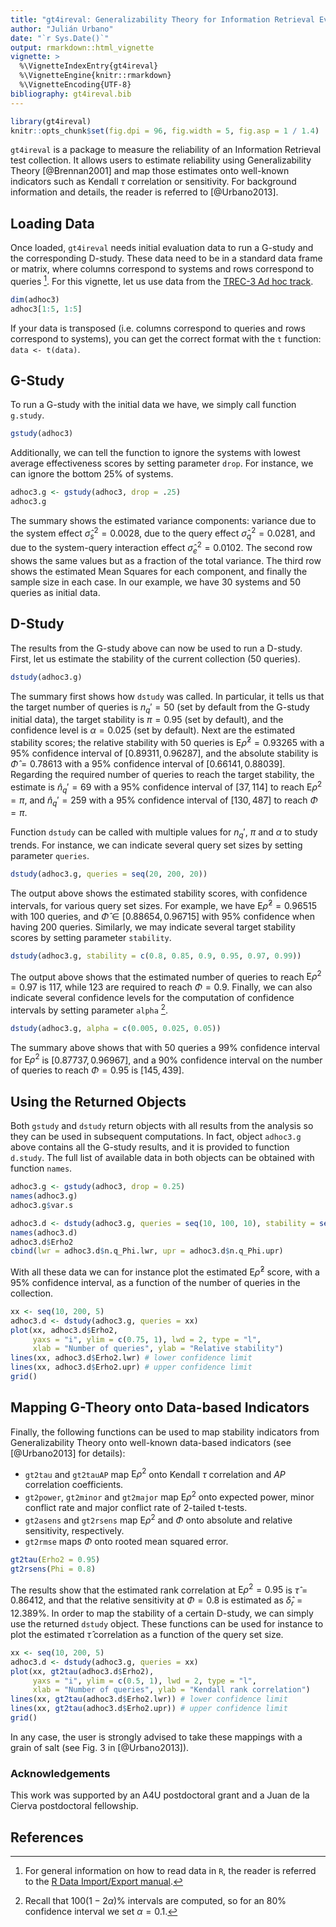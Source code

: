 ```yaml
---
title: "gt4ireval: Generalizability Theory for Information Retrieval Evaluation"
author: "Julián Urbano"
date: "`r Sys.Date()`"
output: rmarkdown::html_vignette
vignette: >
  %\VignetteIndexEntry{gt4ireval}
  %\VignetteEngine{knitr::rmarkdown}
  %\VignetteEncoding{UTF-8}
bibliography: gt4ireval.bib
---
```


```r
library(gt4ireval)
knitr::opts_chunk$set(fig.dpi = 96, fig.width = 5, fig.asp = 1 / 1.4)
```

`gt4ireval` is a package to measure the reliability of an Information Retrieval test collection. It allows users to estimate reliability using Generalizability Theory [@Brennan2001] and map those estimates onto well-known indicators such as Kendall $\tau$ correlation or sensitivity. For background information and details, the reader is referred to [@Urbano2013].

## Loading Data

Once loaded, `gt4ireval` needs initial evaluation data to run a G-study and the corresponding D-study. These data need to be in a standard data frame or matrix, where columns correspond to systems and rows correspond to queries [^1]. For this vignette, let us use data from the [TREC-3 Ad hoc track](http://trec.nist.gov).

```r
dim(adhoc3)
adhoc3[1:5, 1:5]
```

If your data is transposed (i.e. columns correspond to queries and rows correspond to systems), you can get the correct format with the `t` function: `data <- t(data)`.

## G-Study

To run a G-study with the initial data we have, we simply call function `g.study`.

```r
gstudy(adhoc3)
```

Additionally, we can tell the function to ignore the systems with lowest average effectiveness scores by setting parameter `drop`. For instance, we can ignore the bottom 25\% of systems.

```r
adhoc3.g <- gstudy(adhoc3, drop = .25)
adhoc3.g
```

The summary shows the estimated variance components: variance due to the system effect $\hat\sigma_s^2=0.0028$, due to the query effect $\hat\sigma_q^2=0.0281$, and due to the system-query interaction effect $\hat\sigma_e^2=0.0102$.
The second row shows the same values but as a fraction of the total variance. The third row shows the estimated Mean Squares for each component, and finally the sample size in each case. In our example, we have 30 systems and 50 queries as initial data.

## D-Study

The results from the G-study above can now be used to run a D-study. First, let us estimate the stability of the current collection (50 queries).

```r
dstudy(adhoc3.g)
```

The summary first shows how `dstudy` was called. In particular, it tells us that the target number of queries is $n_q'=50$ (set by default from the G-study initial data), the target stability is $\pi=0.95$ (set by default), and the confidence level is $\alpha=0.025$ (set by default).
Next are the estimated stability scores; the relative stability with 50 queries is $\text{E}\hat\rho^2=0.93265$ with a 95\% confidence interval of $[0.89311, 0.96287]$, and the absolute stability is $\hat\Phi=0.78613$ with a 95\% confidence interval of $[0.66141, 0.88039]$.
Regarding the required number of queries to reach the target stability, the estimate is $\hat{n}_q'=69$ with a 95\% confidence interval of $[37, 114]$ to reach $\text{E}\rho^2=\pi$, and $\hat{n}_q'=259$ with a 95\% confidence interval of $[130, 487]$ to reach $\Phi=\pi$.

Function `dstudy` can be called with multiple values for $n_q'$, $\pi$ and $\alpha$ to study trends. For instance, we can indicate several query set sizes by setting parameter `queries`.

```r
dstudy(adhoc3.g, queries = seq(20, 200, 20))
```

The output above shows the estimated stability scores, with confidence intervals, for various query set sizes. For example, we have $\text{E}\hat\rho^2=0.96515$ with 100 queries, and $\hat\Phi\in[0.88654, 0.96715]$ with 95\% confidence when having 200 queries.
Similarly, we may indicate several target stability scores by setting parameter `stability`.

```r
dstudy(adhoc3.g, stability = c(0.8, 0.85, 0.9, 0.95, 0.97, 0.99))
```
The output above shows that the estimated number of queries to reach $\text{E}\rho^2=0.97$ is 117, while 123 are required to reach $\Phi=0.9$.
Finally, we can also indicate several confidence levels for the computation of confidence intervals by setting parameter `alpha` [^2].

```r
dstudy(adhoc3.g, alpha = c(0.005, 0.025, 0.05))
```

The summary above shows that with 50 queries a 99\% confidence interval for $\text{E}\rho^2$ is $[0.87737, 0.96967]$, and a 90\% confidence interval on the number of queries to reach $\Phi=0.95$ is $[145, 439]$.

## Using the Returned Objects

Both `gstudy` and `dstudy` return objects with all results from the analysis so they can be used in subsequent computations. In fact, object `adhoc3.g` above contains all the G-study results, and it is provided to function `d.study`.
The full list of available data in both objects can be obtained with function `names`.

```r
adhoc3.g <- gstudy(adhoc3, drop = 0.25)
names(adhoc3.g)
adhoc3.g$var.s

adhoc3.d <- dstudy(adhoc3.g, queries = seq(10, 100, 10), stability = seq(0.5, 0.99, .05))
names(adhoc3.d)
adhoc3.d$Erho2
cbind(lwr = adhoc3.d$n.q_Phi.lwr, upr = adhoc3.d$n.q_Phi.upr)
```

With all these data we can for instance plot the estimated $\text{E}\hat\rho^2$ score, with a 95\% confidence interval, as a function of the number of queries in the collection.

```r
xx <- seq(10, 200, 5)
adhoc3.d <- dstudy(adhoc3.g, queries = xx)
plot(xx, adhoc3.d$Erho2,
     yaxs = "i", ylim = c(0.75, 1), lwd = 2, type = "l",
     xlab = "Number of queries", ylab = "Relative stability")
lines(xx, adhoc3.d$Erho2.lwr) # lower confidence limit
lines(xx, adhoc3.d$Erho2.upr) # upper confidence limit
grid()
```

## Mapping G-Theory onto Data-based Indicators

Finally, the following functions can be used to map stability indicators from Generalizability Theory onto well-known data-based indicators (see [@Urbano2013] for details):

* `gt2tau` and `gt2tauAP` map $\text{E}\rho^2$ onto Kendall $\tau$ correlation and $AP$ correlation coefficients.
* `gt2power`, `gt2minor` and `gt2major` map $\text{E}\rho^2$ onto expected power, minor conflict rate and major conflict rate of 2-tailed t-tests.
* `gt2asens` and `gt2rsens` map $\text{E}\rho^2$ and $\Phi$ onto absolute and relative sensitivity, respectively.
* `gt2rmse` maps $\Phi$ onto rooted mean squared error.

```r
gt2tau(Erho2 = 0.95)
gt2rsens(Phi = 0.8)
```

The results show that the estimated rank correlation at $\text{E}\rho^2=0.95$ is $\hat\tau=0.86412$, and that the relative sensitivity at $\Phi=0.8$ is estimated as $\hat\delta_r=12.389\%$.
In order to map the stability of a certain D-study, we can simply use the returned `dstudy` object.
These functions can be used for instance to plot the estimated $\hat\tau$ correlation as a function of the query set size.

```r
xx <- seq(10, 200, 5)
adhoc3.d <- dstudy(adhoc3.g, queries = xx)
plot(xx, gt2tau(adhoc3.d$Erho2),
     yaxs = "i", ylim = c(0.5, 1), lwd = 2, type = "l",
     xlab = "Number of queries", ylab = "Kendall rank correlation")
lines(xx, gt2tau(adhoc3.d$Erho2.lwr)) # lower confidence limit
lines(xx, gt2tau(adhoc3.d$Erho2.upr)) # upper confidence limit
grid()
```

In any case, the user is strongly advised to take these mappings with a grain of salt (see Fig. 3 in [@Urbano2013]).

### Acknowledgements

This work was supported by an A4U postdoctoral grant and a Juan de la Cierva postdoctoral fellowship.

## References

[^1]: For general information on how to read data in `R`, the reader is referred to the [R Data Import/Export manual](http://cran.r-project.org/manuals.html).

[^2]: Recall that $100(1-2\alpha)\%$ intervals are computed, so for an 80\% confidence interval we set $\alpha=0.1$.
